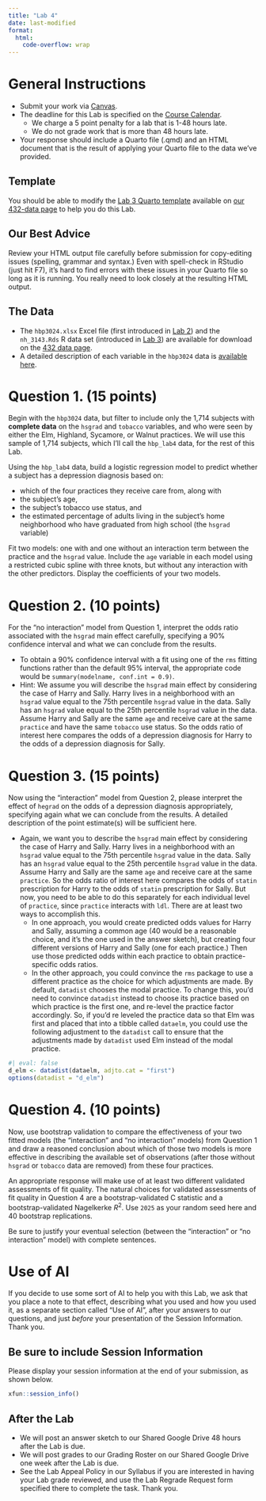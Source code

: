```yaml
---
title: "Lab 4"
date: last-modified
format: 
  html:
    code-overflow: wrap
---
```


# General Instructions

- Submit your work via [Canvas](https://canvas.case.edu/). 
- The deadline for this Lab is specified on the [Course Calendar](calendar.qmd).
  - We charge a 5 point penalty for a lab that is 1-48 hours late.
  - We do not grade work that is more than 48 hours late.
- Your response should include a Quarto file (.qmd) and an HTML document that is the result of applying your Quarto file to the data we've provided.

## Template

You should be able to modify the [Lab 3 Quarto template](https://raw.githubusercontent.com/THOMASELOVE/432-data/refs/heads/master/data/432_lab3_template.qmd) available on [our 432-data page](https://github.com/THOMASELOVE/432-data) to help you do this Lab.

## Our Best Advice

Review your HTML output file carefully before submission for copy-editing issues (spelling, grammar and syntax.) Even with spell-check in RStudio (just hit F7), it's hard to find errors with these issues in your Quarto file so long as it is running. You really need to look closely at the resulting HTML output.

## The Data

- The `hbp3024.xlsx` Excel file (first introduced in [Lab 2](lab2.qmd)) and the `nh_3143.Rds` R data set (introduced in [Lab 3](lab3.qmd)) are available for download on the [432 data page](https://github.com/THOMASELOVE/432-data).
- A detailed description of each variable in the `hbp3024` data is [available here](hbp_codebook.qmd).

# Question 1. (15 points)

Begin with the `hbp3024` data, but filter to include only the 1,714 subjects with **complete data** on the `hsgrad` and `tobacco` variables, and who were seen by either the Elm, Highland, Sycamore, or Walnut practices. We will use this sample of 1,714 subjects, which I'll call the `hbp_lab4` data, for the rest of this Lab.

Using the `hbp_lab4` data, build a logistic regression model to predict whether a subject has a depression diagnosis based on:

- which of the four practices they receive care from, along with
- the subject's age,
- the subject's tobacco use status, and 
- the estimated percentage of adults living in the subject’s home neighborhood who have graduated from high school (the `hsgrad` variable) 

Fit two models: one with and one without an interaction term between the practice and the `hsgrad` value. Include the `age` variable in each model using a restricted cubic spline with three knots, but without any interaction with the other predictors. Display the coefficients of your two models.

# Question 2. (10 points)

For the "no interaction" model from Question 1, interpret the odds ratio associated with the `hsgrad` main effect carefully, specifying a 90% confidence interval and what we can conclude from the results.

- To obtain a 90% confidence interval with a fit using one of the `rms` fitting functions rather than the default 95% interval, the appropriate code would be `summary(modelname, conf.int = 0.9)`.
- Hint: We assume you will describe the `hsgrad` main effect by considering the case of Harry and Sally. Harry lives in a neighborhood with an `hsgrad` value equal to the 75th percentile `hsgrad` value in the data. Sally has an `hsgrad` value equal to the 25th percentile `hsgrad` value in the data. Assume Harry and Sally are the same `age` and receive care at the same `practice` and have the same `tobacco` use status. So the odds ratio of interest here compares the odds of a depression diagnosis for Harry to the odds of a depression diagnosis for Sally.

# Question 3. (15 points)

Now using the "interaction" model from Question 2, please interpret the effect of `hegrad` on the odds of a depression diagnosis appropriately, specifying again what we can conclude from the results. A detailed description of the point estimate(s) will be sufficient here.

- Again, we want you to describe the `hsgrad` main effect by considering the case of Harry and Sally. Harry lives in a neighborhood with an `hsgrad` value equal to the 75th percentile `hsgrad` value in the data. Sally has an `hsgrad` value equal to the 25th percentile `hsgrad` value in the data. Assume Harry and Sally are the same `age` and receive care at the same `practice`. So the odds ratio of interest here compares the odds of `statin` prescription for Harry to the odds of `statin` prescription for Sally. But now, you need to be able to do this separately for each individual level of `practice`, since `practice` interacts with `ldl`. There are at least two ways to accomplish this.
    - In one approach, you would create predicted odds values for Harry and Sally, assuming a common age (40 would be a reasonable choice, and it's the one used in the answer sketch), but creating four different versions of Harry and Sally (one for each practice.) Then use those predicted odds within each practice to obtain practice-specific odds ratios.
    - In the other approach, you could convince the `rms` package to use a different practice as the choice for which adjustments are made. By default, `datadist` chooses the modal practice. To change this, you'd need to convince `datadist` instead to choose its practice based on which practice is the first one, and re-level the practice factor accordingly. So, if you'd re leveled the practice data so that Elm was first and placed that into a tibble called `dataelm`, you could use the following adjustment to the `datadist` call to ensure that the adjustments made by `datadist` used Elm instead of the modal practice.
    
```r
#| eval: false
d_elm <- datadist(dataelm, adjto.cat = "first")
options(datadist = "d_elm")
```

# Question 4. (10 points)

Now, use bootstrap validation to compare the effectiveness of your two fitted models (the "interaction" and "no interaction" models) from Question 1 and draw a reasoned conclusion about which of those two models is more effective in describing the available set of observations (after those without `hsgrad` or `tobacco` data are removed) from these four practices. 

An appropriate response will make use of at least two different validated assessments of fit quality. The natural choices for validated assessments of fit quality in Question 4 are a bootstrap-validated C statistic and a bootstrap-validated Nagelkerke $R^2$. Use `2025` as your random seed here and 40 bootstrap replications.

Be sure to justify your eventual selection (between the "interaction" or "no interaction" model) with complete sentences. 

# Use of AI

If you decide to use some sort of AI to help you with this Lab, we ask that you place a note to that effect, describing what you used and how you used it, as a separate section called "Use of AI", after your answers to our questions, and just *before* your presentation of the Session Information. Thank you.

## Be sure to include Session Information

Please display your session information at the end of your submission, as shown below.

```r
xfun::session_info()
```

## After the Lab

- We will post an answer sketch to our Shared Google Drive 48 hours after the Lab is due.
- We will post grades to our Grading Roster on our Shared Google Drive one week after the Lab is due.
- See the Lab Appeal Policy in our Syllabus if you are interested in having your Lab grade reviewed, and use the Lab Regrade Request form specified there to complete the task. Thank you.